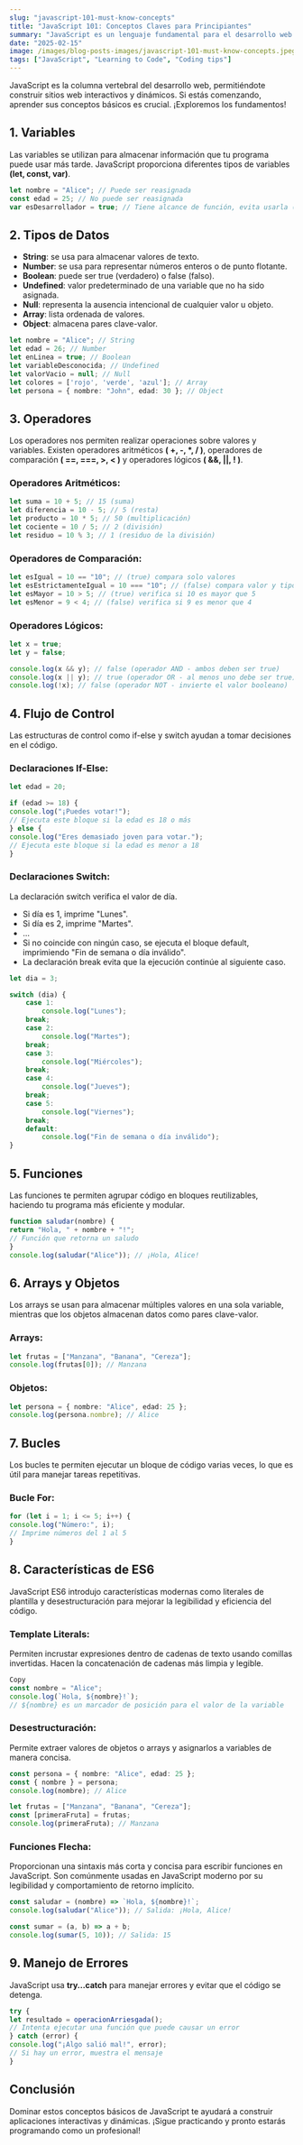 ```yaml
---
slug: "javascript-101-must-know-concepts"
title: "JavaScript 101: Conceptos Claves para Principiantes"
summary: "JavaScript es un lenguaje fundamental para el desarrollo web. Esta guía cubre conceptos esenciales como variables, funciones, bucles y más para ayudar a los principiantes a comenzar con confianza."
date: "2025-02-15"
image: /images/blog-posts-images/javascript-101-must-know-concepts.jpeg
tags: ["JavaScript", "Learning to Code", "Coding tips"]
---
```


JavaScript es la columna vertebral del desarrollo web, permitiéndote construir sitios web interactivos y dinámicos. Si estás comenzando, aprender sus conceptos básicos es crucial. ¡Exploremos los fundamentos!

## 1. Variables
Las variables se utilizan para almacenar información que tu programa puede usar más tarde. JavaScript proporciona diferentes tipos de variables **(let, const, var)**.

```typescript
let nombre = "Alice"; // Puede ser reasignada
const edad = 25; // No puede ser reasignada
var esDesarrollador = true; // Tiene alcance de función, evita usarla (sintaxis antigua)
```
## 2. Tipos de Datos

- **String**: se usa para almacenar valores de texto.
- **Number**: se usa para representar números enteros o de punto flotante.
- **Boolean**: puede ser true (verdadero) o false (falso).
- **Undefined**: valor predeterminado de una variable que no ha sido asignada.
- **Null**: representa la ausencia intencional de cualquier valor u objeto.
- **Array**: lista ordenada de valores.
- **Object**: almacena pares clave-valor.

```typescript
let nombre = "Alice"; // String
let edad = 26; // Number
let enLinea = true; // Boolean
let variableDesconocida; // Undefined
let valorVacio = null; // Null
let colores = ['rojo', 'verde', 'azul']; // Array
let persona = { nombre: "John", edad: 30 }; // Object
```
## 3. Operadores

Los operadores nos permiten realizar operaciones sobre valores y variables. Existen operadores aritméticos **( +, -, *, / )**, operadores de comparación **( ==, ===, >, < )** y operadores lógicos **( &&, ||, ! )**.

### Operadores Aritméticos:

```typescript
let suma = 10 + 5; // 15 (suma)
let diferencia = 10 - 5; // 5 (resta)
let producto = 10 * 5; // 50 (multiplicación)
let cociente = 10 / 5; // 2 (división)
let residuo = 10 % 3; // 1 (residuo de la división)
```
### Operadores de Comparación:

```typescript
let esIgual = 10 == "10"; // (true) compara solo valores
let esEstrictamenteIgual = 10 === "10"; // (false) compara valor y tipo
let esMayor = 10 > 5; // (true) verifica si 10 es mayor que 5
let esMenor = 9 < 4; // (false) verifica si 9 es menor que 4
```
### Operadores Lógicos:

```typescript
let x = true;
let y = false;

console.log(x && y); // false (operador AND - ambos deben ser true)
console.log(x || y); // true (operador OR - al menos uno debe ser true)
console.log(!x); // false (operador NOT - invierte el valor booleano)
```
## 4. Flujo de Control

Las estructuras de control como if-else y switch ayudan a tomar decisiones en el código.

### Declaraciones If-Else:

```typescript
let edad = 20;

if (edad >= 18) {
console.log("¡Puedes votar!");
// Ejecuta este bloque si la edad es 18 o más
} else {
console.log("Eres demasiado joven para votar.");
// Ejecuta este bloque si la edad es menor a 18
}
```
### Declaraciones Switch:

La declaración switch verifica el valor de día.

- Si día es 1, imprime "Lunes".
- Si día es 2, imprime "Martes".
- ...
- Si no coincide con ningún caso, se ejecuta el bloque default, imprimiendo "Fin de semana o día inválido".
- La declaración break evita que la ejecución continúe al siguiente caso.
```typescript
let dia = 3;

switch (dia) {
    case 1:
        console.log("Lunes");
    break;
    case 2:
        console.log("Martes");
    break;
    case 3:
        console.log("Miércoles");
    break;
    case 4:
        console.log("Jueves");
    break;
    case 5:
        console.log("Viernes");
    break;
    default:
        console.log("Fin de semana o día inválido");
}
```
## 5. Funciones

Las funciones te permiten agrupar código en bloques reutilizables, haciendo tu programa más eficiente y modular.

```typescript
function saludar(nombre) {
return "Hola, " + nombre + "!";
// Función que retorna un saludo
}
console.log(saludar("Alice")); // ¡Hola, Alice!
```

## 6. Arrays y Objetos

Los arrays se usan para almacenar múltiples valores en una sola variable, mientras que los objetos almacenan datos como pares clave-valor.

### Arrays:

```typescript
let frutas = ["Manzana", "Banana", "Cereza"];
console.log(frutas[0]); // Manzana
```
### Objetos:

```typescript
let persona = { nombre: "Alice", edad: 25 };
console.log(persona.nombre); // Alice
```
## 7. Bucles

Los bucles te permiten ejecutar un bloque de código varias veces, lo que es útil para manejar tareas repetitivas.

### Bucle For:

```typescript
for (let i = 1; i <= 5; i++) {
console.log("Número:", i);
// Imprime números del 1 al 5
}
```
## 8. Características de ES6

JavaScript ES6 introdujo características modernas como literales de plantilla y desestructuración para mejorar la legibilidad y eficiencia del código.

### Template Literals:

Permiten incrustar expresiones dentro de cadenas de texto usando comillas invertidas. Hacen la concatenación de cadenas más limpia y legible.

```typescript
Copy
const nombre = "Alice";
console.log(`Hola, ${nombre}!`);
// ${nombre} es un marcador de posición para el valor de la variable
```
### Desestructuración:

Permite extraer valores de objetos o arrays y asignarlos a variables de manera concisa.

```typescript
const persona = { nombre: "Alice", edad: 25 };
const { nombre } = persona;
console.log(nombre); // Alice

let frutas = ["Manzana", "Banana", "Cereza"];
const [primeraFruta] = frutas;
console.log(primeraFruta); // Manzana
```
### Funciones Flecha:

Proporcionan una sintaxis más corta y concisa para escribir funciones en JavaScript. Son comúnmente usadas en JavaScript moderno por su legibilidad y comportamiento de retorno implícito.

```typescript
const saludar = (nombre) => `Hola, ${nombre}!`;
console.log(saludar("Alice")); // Salida: ¡Hola, Alice!

const sumar = (a, b) => a + b;
console.log(sumar(5, 10)); // Salida: 15
```
## 9. Manejo de Errores

JavaScript usa **try...catch** para manejar errores y evitar que el código se detenga.

```typescript
try {
let resultado = operacionArriesgada();
// Intenta ejecutar una función que puede causar un error
} catch (error) {
console.log("¡Algo salió mal!", error);
// Si hay un error, muestra el mensaje
}
```
## Conclusión

Dominar estos conceptos básicos de JavaScript te ayudará a construir aplicaciones interactivas y dinámicas. ¡Sigue practicando y pronto estarás programando como un profesional!